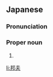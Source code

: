 ==Japanese==
{{ja-kanjitab|くに|お}}

===Pronunciation===
{{ja-pron|くにお}}

===Proper noun===
{{ja-pos|proper|くにお}}

# {{given name|male|lang=ja|sort=くにお}}

[[li:邦夫]]
